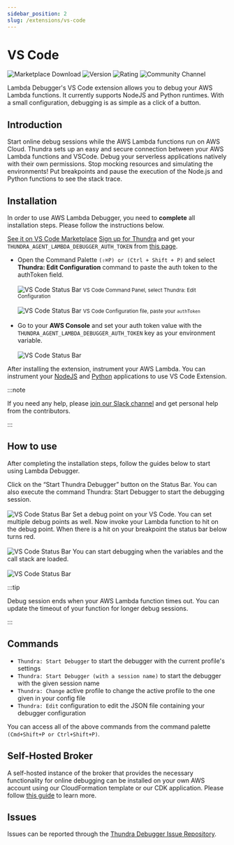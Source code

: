 ```yaml
---
sidebar_position: 2
slug: /extensions/vs-code
---
```


# VS Code
![Marketplace Download](https://vsmarketplacebadge.apphb.com/downloads-short/thundra.thundra-debugger.svg)
![Version](https://vsmarketplacebadge.apphb.com/version-short/thundra.thundra-debugger.svg)
![Rating](https://vsmarketplacebadge.apphb.com/rating-short/thundra.thundra-debugger.svg)
![Community Channel](https://badgen.net/badge/Slack/Lambda%20Debugger?icon=slack)

Lambda Debugger's VS Code extension allows you to debug your AWS Lambda functions. It currently supports NodeJS and Python runtimes. With a small configuration, debugging is as simple as a click of a button.

## Introduction 
Start online debug sessions while the AWS Lambda functions run on AWS Cloud. Thundra sets up an easy and secure connection between your AWS Lambda functions and VSCode. Debug your serverless applications natively with their own permissions. Stop mocking resources and simulating the environments! Put breakpoints and pause the execution of the Node.js and Python functions to see the stack trace.

## Installation
In order to use AWS Lambda Debugger, you need to **complete** all installation steps. Please follow the instructions below. 


<Container>
  <Step step="1" stepHeader="Install the extension from the marketplace">
    <a href="#">See it on VS Code Marketplace</a>
  </Step>
  <Step step="2" stepHeader="Get your Debug Token">
    <a href="/">Sign up for Thundra</a> and get your <code>THUNDRA_AGENT_LAMBDA_DEBUGGER_AUTH_TOKEN</code> from <a href="/">this page</a>.
  </Step>
  <Step step="3" stepHeader="Edit VS Code and AWS Environment variables">
  <ul>
    <li>
      Open the Command Palette <code>(⇧⌘P) or (Ctrl + Shift + P)</code> and select <strong>Thundra: Edit Configuration</strong> command to paste the auth token to the authToken field.
      <br/><br/>
      <img src='/img/vscode-commands.png' alt="VS Code Status Bar" />
      <small>VS Code Command Panel, select Thundra: Edit Configuration</small>
      <br/><br/>
      <img src='/img/vscode-configfile.png' alt="VS Code Status Bar" />
      <small>VS Code Configuration file, paste your <code>authToken</code></small>
      <br/><br/>
    </li>
    <li>
      Go to your <strong>AWS Console</strong> and set your auth token value with the <code>THUNDRA_AGENT_LAMBDA_DEBUGGER_AUTH_TOKEN</code> key as your environment variable.
      <br/><br/>
      <img src='/img/awsconsole-authtoken.png' alt="VS Code Status Bar" />
    </li>
  </ul>
  </Step>
  <Step step="4" stepHeader="Instrument your function">
    After installing the extension, instrument your AWS Lambda. You can instrument your <a href="#">NodeJS</a> and <a href="#">Python</a> applications to use VS Code Extension.
  </Step>
</Container> 

:::note

If you need any help, please [join our Slack channel](#) and get personal help from the contributors. 

:::


## How to use

After completing the installation steps, follow the guides below to start using Lambda Debugger.

<Container>
  <Step step="▶️" stepHeader="Start debugger">
    Click on the “Start Thundra Debugger” button on the Status Bar. You can also execute the command Thundra: Start Debugger to start the debugging session.
    <br/><br/>
    <img src='/img/vscode-status-bar.png' alt="VS Code Status Bar" />
  </Step>
  <Step step="🛑" stepHeader="Set a breakpoint">
    Set a debug point on your VS Code. You can set multiple debug points as well.
  </Step>
  <Step step="⚡️" stepHeader="Invoke your function">
    Now invoke your Lambda function to hit on the debug point. When there is a hit on your breakpoint the status bar below turns red.
    <br/><br/>
    <img src='/img/vscode-connected.png' alt="VS Code Status Bar" />
  </Step>
  <Step step="🔍" stepHeader="Happy debugging!">
    You can start debugging when the variables and the call stack are loaded.
    <br/><br/>
    <img src='/img/vscode-variables.png' alt="VS Code Status Bar" />
  </Step>
</Container>    

:::tip

Debug session ends when your AWS Lambda function times out. You can update the timeout of your function for longer debug sessions.

:::

## Commands

- ```Thundra: Start Debugger``` to start the debugger with the current profile's settings
- ```Thundra: Start Debugger (with a session name)``` to start the debugger with the given session name
- ```Thundra: Change``` active profile to change the active profile to the one given in your config file
- ```Thundra: Edit``` configuration to edit the JSON file containing your debugger configuration

You can access all of the above commands from the command palette ```(Cmd+Shift+P or Ctrl+Shift+P)```.

## Self-Hosted Broker

A self-hosted instance of the broker that provides the necessary functionality for online debugging can be installed on your own AWS account using our CloudFormation template or our CDK application. Please follow [this guide](#) to learn more.

## Issues

Issues can be reported through the [Thundra Debugger Issue Repository](https://github.com/thundra-io/thundra-vscode-issues).
